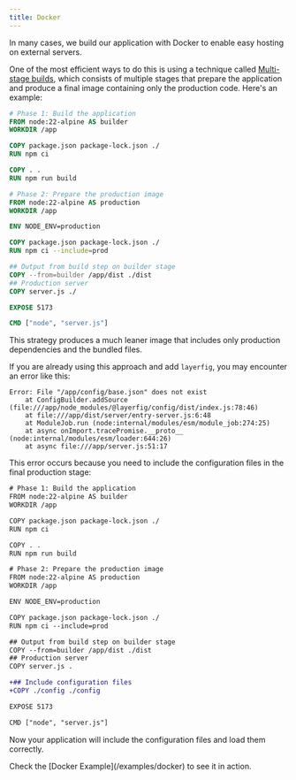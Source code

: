 ```yaml
---
title: Docker
---
```



In many cases, we build our application with Docker to enable easy hosting on
external servers.

One of the most efficient ways to do this is using a technique called
[Multi-stage builds](https://docs.docker.com/build/building/multi-stage/), which
consists of multiple stages that prepare the application and produce a final image
containing only the production code. Here's an example:

```dockerfile
# Phase 1: Build the application
FROM node:22-alpine AS builder
WORKDIR /app

COPY package.json package-lock.json ./
RUN npm ci

COPY . .
RUN npm run build

# Phase 2: Prepare the production image
FROM node:22-alpine AS production
WORKDIR /app

ENV NODE_ENV=production

COPY package.json package-lock.json ./
RUN npm ci --include=prod

## Output from build step on builder stage
COPY --from=builder /app/dist ./dist
## Production server
COPY server.js ./

EXPOSE 5173

CMD ["node", "server.js"]
```

This strategy produces a much leaner image that includes only production
dependencies and the bundled files.

If you are already using this approach and add `layerfig`, you may encounter an
error like this:

```
Error: File "/app/config/base.json" does not exist
    at ConfigBuilder.addSource (file:///app/node_modules/@layerfig/config/dist/index.js:78:46)
    at file:///app/dist/server/entry-server.js:6:48
    at ModuleJob.run (node:internal/modules/esm/module_job:274:25)
    at async onImport.tracePromise.__proto__ (node:internal/modules/esm/loader:644:26)
    at async file:///app/server.js:51:17
```

This error occurs because you need to include the configuration files in the final
production stage:

```diff lang="dockerfile"
# Phase 1: Build the application
FROM node:22-alpine AS builder
WORKDIR /app

COPY package.json package-lock.json ./
RUN npm ci

COPY . .
RUN npm run build

# Phase 2: Prepare the production image
FROM node:22-alpine AS production
WORKDIR /app

ENV NODE_ENV=production

COPY package.json package-lock.json ./
RUN npm ci --include=prod

## Output from build step on builder stage
COPY --from=builder /app/dist ./dist
## Production server
COPY server.js .

+## Include configuration files
+COPY ./config ./config

EXPOSE 5173

CMD ["node", "server.js"]
```

Now your application will include the configuration files and load them correctly.

<Aside type="tip">
  Check the [Docker Example](/examples/docker) to see it in action.
</Aside>
